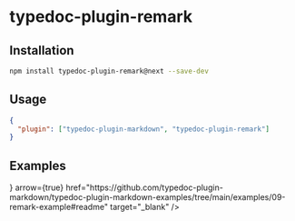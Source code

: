 
# typedoc-plugin-remark

<PackageDescription pjson={pjson} />

## Installation

```sh npm2yarn
npm install typedoc-plugin-remark@next --save-dev
```

## Usage

```json filename="typedoc.json"
{
  "plugin": ["typedoc-plugin-markdown", "typedoc-plugin-remark"]
}
```

## Examples

<Cards num={2}>
  <Cards.Card
    title="View on GitHub"
    icon={<FontAwesomeIcon icon={faGithub} />}
    arrow={true}
    href="https://github.com/typedoc-plugin-markdown/typedoc-plugin-markdown-examples/tree/main/examples/09-remark-example#readme"
    target="_blank"
  />
</Cards>

